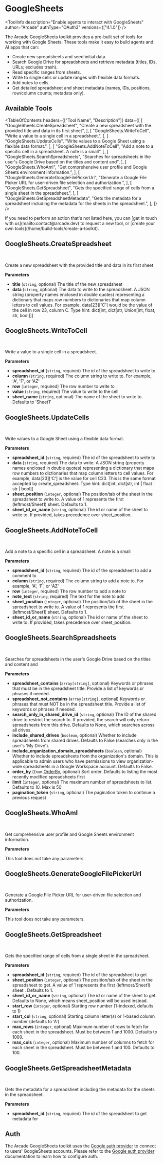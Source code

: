 # GoogleSheets


<ToolInfo
  description="Enable agents to interact with GoogleSheets"
  author="Arcade"
  authType="OAuth2"
  versions={["4.1.0"]}
/>

<Badges repo="arcadeai/arcade_google_sheets" />

The Arcade GoogleSheets toolkit provides a pre-built set of tools for working with Google Sheets. These tools make it easy to build agents and AI apps that can:

- Create new spreadsheets and seed initial data.
- Search Google Drive for spreadsheets and retrieve metadata (titles, IDs, URLs; excludes trash).
- Read specific ranges from sheets.
- Write to single cells or update ranges with flexible data formats.
- Add notes to cells.
- Get detailed spreadsheet and sheet metadata (names, IDs, positions, row/column counts; metadata only).

## Available Tools

<TableOfContents
  headers={["Tool Name", "Description"]}
  data={[
    [
      "GoogleSheets.CreateSpreadsheet",
      "Create a new spreadsheet with the provided title and data in its first sheet",
    ],
    [
      "GoogleSheets.WriteToCell",
      "Write a value to a single cell in a spreadsheet.",
    ],
    [
      "GoogleSheets.UpdateCells",
      "Write values to a Google Sheet using a flexible data format.",
    ],
    [
      "GoogleSheets.AddNoteToCell",
      "Add a note to a specific cell in a spreadsheet. A note is a small",
    ],
    [
      "GoogleSheets.SearchSpreadsheets",
      "Searches for spreadsheets in the user's Google Drive based on the titles and content and",
    ],
    [
      "GoogleSheets.WhoAmI",
      "Get comprehensive user profile and Google Sheets environment information.",
    ],
    [
      "GoogleSheets.GenerateGoogleFilePickerUrl",
      "Generate a Google File Picker URL for user-driven file selection and authorization.",
    ],
    [
      "GoogleSheets.GetSpreadsheet",
      "Gets the specified range of cells from a single sheet in the spreadsheet.",
    ],
    [
      "GoogleSheets.GetSpreadsheetMetadata",
      "Gets the metadata for a spreadsheet including the metadata for the sheets in the spreadsheet.",
    ],
  ]}
/>

<Callout>
  If you need to perform an action that's not listed here, you can [get in touch
  with us](mailto:contact@arcade.dev) to request a new tool, or [create your own
  tools](/home/build-tools/create-a-toolkit).
</Callout>

## GoogleSheets.CreateSpreadsheet

<br />
<TabbedCodeBlock
  tabs={[
    {
      label: "Call the Tool Directly",
      content: {
        Python: [
          "/examples/integrations/toolkits/google_sheets/create_spreadsheet_example_call_tool.py",
        ],
        JavaScript: [
          "/examples/integrations/toolkits/google_sheets/create_spreadsheet_example_call_tool.js",
        ],
      },
    },
  ]}
/>

Create a new spreadsheet with the provided title and data in its first sheet

**Parameters**

- **title** (`string`, optional) The title of the new spreadsheet
- **data** (`string`, optional) The data to write to the spreadsheet. A JSON string (property names enclosed in double quotes) representing a dictionary that maps row numbers to dictionaries that map column letters to cell values. For example, data[23]['C'] would be the value of the cell in row 23, column C. Type hint: dict[int, dict[str, Union[int, float, str, bool]]]

## GoogleSheets.WriteToCell

<br />
<TabbedCodeBlock
  tabs={[
    {
      label: "Call the Tool Directly",
      content: {
        Python: [
          "/examples/integrations/toolkits/google_sheets/write_to_cell_example_call_tool.py",
        ],
        JavaScript: [
          "/examples/integrations/toolkits/google_sheets/write_to_cell_example_call_tool.js",
        ],
      },
    },
  ]}
/>

Write a value to a single cell in a spreadsheet.

**Parameters**

- **spreadsheet_id** (`string`, required) The id of the spreadsheet to write to
- **column** (`string`, required) The column string to write to. For example, 'A', 'F', or 'AZ'
- **row** (`integer`, required) The row number to write to
- **value** (`string`, required) The value to write to the cell
- **sheet_name** (`string`, optional) The name of the sheet to write to. Defaults to 'Sheet1'

## GoogleSheets.UpdateCells

<br />
<TabbedCodeBlock
  tabs={[
    {
      label: "Call the Tool Directly",
      content: {
        Python: [
          "/examples/integrations/toolkits/google_sheets/update_cells_example_call_tool.py",
        ],
        JavaScript: [
          "/examples/integrations/toolkits/google_sheets/update_cells_example_call_tool.js",
        ],
      },
    },
  ]}
/>

Write values to a Google Sheet using a flexible data format.

**Parameters**

- **spreadsheet_id** (`string`, required) The id of the spreadsheet to write to
- **data** (`string`, required) The data to write. A JSON string (property names enclosed in double quotes) representing a dictionary that maps row numbers to dictionaries that map column letters to cell values. For example, data[23]['C'] is the value for cell C23. This is the same format accepted by create_spreadsheet. Type hint: dict[int, dict[str, int | float | str | bool]]
- **sheet_position** (`integer`, optional) The position/tab of the sheet in the spreadsheet to write to. A value of 1 represents the first (leftmost/Sheet1) sheet. Defaults to 1.
- **sheet_id_or_name** (`string`, optional) The id or name of the sheet to write to. If provided, takes precedence over sheet_position.

## GoogleSheets.AddNoteToCell

<br />
<TabbedCodeBlock
  tabs={[
    {
      label: "Call the Tool Directly",
      content: {
        Python: [
          "/examples/integrations/toolkits/google_sheets/add_note_to_cell_example_call_tool.py",
        ],
        JavaScript: [
          "/examples/integrations/toolkits/google_sheets/add_note_to_cell_example_call_tool.js",
        ],
      },
    },
  ]}
/>

Add a note to a specific cell in a spreadsheet. A note is a small

**Parameters**

- **spreadsheet_id** (`string`, required) The id of the spreadsheet to add a comment to
- **column** (`string`, required) The column string to add a note to. For example, 'A', 'F', or 'AZ'
- **row** (`integer`, required) The row number to add a note to
- **note_text** (`string`, required) The text for the note to add
- **sheet_position** (`integer`, optional) The position/tab of the sheet in the spreadsheet to write to. A value of 1 represents the first (leftmost/Sheet1) sheet. Defaults to 1.
- **sheet_id_or_name** (`string`, optional) The id or name of the sheet to write to. If provided, takes precedence over sheet_position.

## GoogleSheets.SearchSpreadsheets

<br />
<TabbedCodeBlock
  tabs={[
    {
      label: "Call the Tool Directly",
      content: {
        Python: [
          "/examples/integrations/toolkits/google_sheets/search_spreadsheets_example_call_tool.py",
        ],
        JavaScript: [
          "/examples/integrations/toolkits/google_sheets/search_spreadsheets_example_call_tool.js",
        ],
      },
    },
  ]}
/>

Searches for spreadsheets in the user's Google Drive based on the titles and content and

**Parameters**

- **spreadsheet_contains** (`array[string]`, optional) Keywords or phrases that must be in the spreadsheet title. Provide a list of keywords or phrases if needed.
- **spreadsheet_not_contains** (`array[string]`, optional) Keywords or phrases that must NOT be in the spreadsheet title. Provide a list of keywords or phrases if needed.
- **search_only_in_shared_drive_id** (`string`, optional) The ID of the shared drive to restrict the search to. If provided, the search will only return spreadsheets from this drive. Defaults to None, which searches across all drives.
- **include_shared_drives** (`boolean`, optional) Whether to include spreadsheets from shared drives. Defaults to False (searches only in the user's 'My Drive').
- **include_organization_domain_spreadsheets** (`boolean`, optional) Whether to include spreadsheets from the organization's domain. This is applicable to admin users who have permissions to view organization-wide spreadsheets in a Google Workspace account. Defaults to False.
- **order_by** (`Enum` [OrderBy](/toolkits/productivity/google_sheets/reference#orderby), optional) Sort order. Defaults to listing the most recently modified spreadsheets first
- **limit** (`integer`, optional) The maximum number of spreadsheets to list. Defaults to 10. Max is 50
- **pagination_token** (`string`, optional) The pagination token to continue a previous request

## GoogleSheets.WhoAmI

<br />
<TabbedCodeBlock
  tabs={[
    {
      label: "Call the Tool Directly",
      content: {
        Python: [
          "/examples/integrations/toolkits/google_sheets/who_am_i_example_call_tool.py",
        ],
        JavaScript: [
          "/examples/integrations/toolkits/google_sheets/who_am_i_example_call_tool.js",
        ],
      },
    },
  ]}
/>

Get comprehensive user profile and Google Sheets environment information.

**Parameters**

This tool does not take any parameters.

## GoogleSheets.GenerateGoogleFilePickerUrl

<br />
<TabbedCodeBlock
  tabs={[
    {
      label: "Call the Tool Directly",
      content: {
        Python: [
          "/examples/integrations/toolkits/google_sheets/generate_google_file_picker_url_example_call_tool.py",
        ],
        JavaScript: [
          "/examples/integrations/toolkits/google_sheets/generate_google_file_picker_url_example_call_tool.js",
        ],
      },
    },
  ]}
/>

Generate a Google File Picker URL for user-driven file selection and authorization.

**Parameters**

This tool does not take any parameters.

## GoogleSheets.GetSpreadsheet

<br />
<TabbedCodeBlock
  tabs={[
    {
      label: "Call the Tool Directly",
      content: {
        Python: [
          "/examples/integrations/toolkits/google_sheets/get_spreadsheet_example_call_tool.py",
        ],
        JavaScript: [
          "/examples/integrations/toolkits/google_sheets/get_spreadsheet_example_call_tool.js",
        ],
      },
    },
  ]}
/>

Gets the specified range of cells from a single sheet in the spreadsheet.

**Parameters**

- **spreadsheet_id** (`string`, required) The id of the spreadsheet to get
- **sheet_position** (`integer`, optional) The position/tab of the sheet in the spreadsheet to get. A value of 1 represents the first (leftmost/Sheet1) sheet . Defaults to 1.
- **sheet_id_or_name** (`string`, optional) The id or name of the sheet to get. Defaults to None, which means sheet_position will be used instead.
- **start_row** (`integer`, optional) Starting row number (1-indexed, defaults to 1)
- **start_col** (`string`, optional) Starting column letter(s) or 1-based column number (defaults to 'A')
- **max_rows** (`integer`, optional) Maximum number of rows to fetch for each sheet in the spreadsheet. Must be between 1 and 1000. Defaults to 1000.
- **max_cols** (`integer`, optional) Maximum number of columns to fetch for each sheet in the spreadsheet. Must be between 1 and 100. Defaults to 100.

## GoogleSheets.GetSpreadsheetMetadata

<br />
<TabbedCodeBlock
  tabs={[
    {
      label: "Call the Tool Directly",
      content: {
        Python: [
          "/examples/integrations/toolkits/google_sheets/get_spreadsheet_metadata_example_call_tool.py",
        ],
        JavaScript: [
          "/examples/integrations/toolkits/google_sheets/get_spreadsheet_metadata_example_call_tool.js",
        ],
      },
    },
  ]}
/>

Gets the metadata for a spreadsheet including the metadata for the sheets in the spreadsheet.

**Parameters**

- **spreadsheet_id** (`string`, required) The id of the spreadsheet to get metadata for

## Auth

The Arcade GoogleSheets toolkit uses the [Google auth provider](/home/auth-providers/google) to connect to users' GoogleSheets accounts. Please refer to the [Google auth provider](/home/auth-providers/google) documentation to learn how to configure auth.

<ToolFooter pipPackageName="arcade_google_sheets" />

